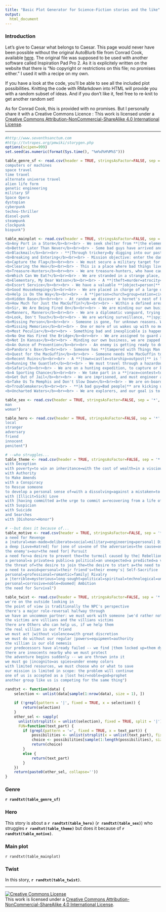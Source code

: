 ```yaml
---
title: "Basic Plot Generator for Science-Fiction stories and the like"
output:
  html_document
---
```


### Introduction

Let's give to Caesar what belongs to Caesar. This page would never have been possible without the original AutoBlurb file from Conrad Cook, available [here](https://sites.google.com/a/conradcook.net/misc/autoblurb). The original file was supposed to be used with another software called Inspiration Pad Pro 2. As it is explicitely written on the website that there is "No copyright or restrictions on this file; no promises either." I used it with a recipe on my own.

If you have a look at the code, you'll be able to see all the included plot possibilities. Knitting the code with RMarkdown into HTML will provide you with a random subset of ideas. And if you don't like it, feel free to re-knit to get another random set!

As for Conrad Cook, this is provided with no promises. But I personally share it with a Creative Commons Licence : 
This work is licensed under a <a rel="license" href="http://creativecommons.org/licenses/by-nc-sa/4.0/">Creative Commons Attribution-NonCommercial-ShareAlike 4.0 International License</a>.

***

```r
#http://www.seventhsanctum.com
#http://tvtropes.org/pmwiki/storygen.php
options(scipen=999)
set.seed(as.numeric(format(Sys.time(), "%m%d%H%M%S")))

table_genre_sf <- read.csv(header = TRUE, stringsAsFactor=FALSE, sep = '*', text="ScienceFiction 
computers or machines
space travel
time travel
alternate universe travel
alien life form
genetic engineering
military SF
Space Opera
dystopian
cyberpunk
techno-thriller
diesel-punk
steampunk
clockpunk
biopunk")

table_mainplot <- read.csv(header = TRUE, stringsAsFactor=FALSE, sep = '+', text = "Mainplot
<b>Any Port in a Storm</b><br><br> - We seek shelter from **|the elements=some threat|** and find a place to hole up. But, we have stumbled across something **|dangerous=secret=supernatural|**, and must deal with it in order to rest. **|The shelter contains the cause of the threat we were trying to avoid.=The shelter contains a Hidden Base.=We must not only struggle for survival, but for survival.=We must earn the trust of the locals.|**
<b>Better Later Than Never</b><br><br> - Some bad guys have arrived and done bad things, leaving before we found out. We must chase them before they escape completely. **|They made their getaway by stealing a conveyance that we know better than they do.=They have entered a literal or metaphorical side-road, in an attempt to blend into a (hostile) environment.|**
<b>Blackmail</b><br><br> - **|Through trickery=By digging into our past|**, an adversary has gotten something to hold over our heads and make us jump. This is a **|physical=social=legal=intra-group|** threat, which is based on **|real misconduct=a frame|**. Now we are compelled to do things which we don't want to do. We must end the cycle of blackmail, deprive him of his edge, and keep him temporarily satisfied while doing it. **|The story begins with us doing him a good turn, unwittingly giving him this opportunity.=To succeed, we must contact other people thus being used.=Actually, we aren't personally the people being blackmailed, but a friend or charge is.|**
<b>Breaking and Entering</b><br><br> - Mission objective: enter the dangerous place, and obtain the special **|thing=person|**. Then get out safely. Overcome the active and passive defenses to do this. **|The goal is to destroy something=The goal is to kill someone=The goal is to sabotage a harmful process=The goal has moved=The goal is information, which must be disseminated as soon as possible=The job must be done without alerting anyone=We don't realize how dangerous the place is=We must swap the goal with something we smuggle in|**.
<b>Capture the Flag</b><br><br> - We must secure a military target for the good guys. There are bad guys here to fight us: it's all in the tactics. **|We must assemble or train a force to do the job.=We are working with flawed intelligence and the territory is not as described.=We must coordinate our efforts with an ally group.=We must coordinate our efforts with an rival group.|** The territory includes **|a population of innocents=fragile goods=precious cargo=strategic cargo|** which mustn't be harmed.
<b>Clearing the Hex</b><br><br> - This is a place where bad things live. We must make it safe for nice people, systematically clearing it of danger. **|The bad things can't be beaten with direct conflict.=We must learn more about the bad things to solve the problem.=The Haunted House.=The Alien Infestation.=The Wild Forest.|**
<b>Treasure-Hunters</b><br><br> - We are treasure-hunters, who have caught wind of a treasure-laden ruin. We go to explore it, but must deal with its **|supernatural=monstrous=automated=mindless=tormented|** guards to win the treasure and get out alive. **|The treasure itself is something dangerous.=The treasure isn't in a ruin, but in a wilderness=The treasure isn't in a ruin, but hidden someplace apparently civilized=The treasure is someone else's private property.=We don't realize the treasure has a will of its own.|**
<b>Which Can We Eat?</b><br><br> - We are stranded in a strange place, and must survive by finding food and shelter. **|We must survive until help arrives=We must survive until something is repaired=We must survive until we can repair something.=Then we must find our way home.|**
<b>Elementary, My Dear Watson</b><br><br> - A **|theft=murder=atrocity=sabotage=espionage=act of malice|** has been committed. We must **|discover who did it by interviewing witnesses, and protect them from murder=find clues, and prevent them from being destroyed or tampered with|** and ultimately **|deliver the information to the authorities=take matters into our own hands|**. We are working to clear false suspicion from **|an innocent=ourselves=a client|**. |We must work **|alongside a professional investigator=alongside an hostile ally=alongside an unwanted side-kick=alone|**. |=**Midway through, we get too close and are taken off the case.**| This happens in **|a small family=a league or corporation=a small town=a commune=a city=a religious organization=a political organization=a government=a vast network of powerful people|**. |=**The climax is a courtroom scene.**
<b>Escort Service</b><br><br> - We have a valuable **|object=person|** that we must **|take to safety=return to its rightful place|**, against the interferences of chance and rivals who want to **|destory=capture|** it. **|That which we are given stewardship of does not cooperate.=The destination has been destroyed/taken over by the enemy, and we must therefore complete the job ourselves.=Safe arrival doesn't end the story; we must negotiate the safe transferance.=We must protect our charge covertly, without anyone knowing about it.|**
<b>Good Housekeeping</b><br><br> - We are placed in charge of a large operation like **|a trading company=a feudal barony=the CIA|** and must, despite lack of experience in such things, make it work and thrive. **|We are brought in because a calamity is impending, and the Old Guard want a chance to escape.=We are resented because the transferance of power looks outwardly bad.=We are resented because everyone loved the old boss.=We are resented because of jealousy.|**
<b>Help is On the Way</b><br><br> - A **|person=church=group=nation=civilization|** is in a hazardous situation they can't survive without rescue. The victims are **|people=robots=animals=aliens=mythical creatures=something hitherto unknown|**. We must help them. **|The victims are hostages, and we must deal with the captors=The victims are hostages, and we must break the siege.=There is a danger that any rescue attempts will strand the rescuers in the victim's bind.=The victim doesn't realize rescue is needed, but thinks everything is fine.|** The threat is **|villian-based=natural disaster=technological malfunction=plague|**. **|We <i>can't</i> leave; something must be addressed at this location.=We begin as rescuers, become trapped, and must escape and get reinforcements.|**
<b>Hidden Base</b><br><br> - At random we discover a hornet's nest of bad guys, preparing for Super-Bigtime Evil. We must find a way to **|get the word to the good guys=disable the base's Evil Capacity=destroy the base|**. |=**We must work with a local resource to have a chance.**|
<b>How Much for Just the MacGuffin?</b><br><br> - Within a defined area, something **|important=valuable|** exists. **|We=Our employers|** want it, but so do one or more other groups. The ones who get it will be those who can out-manuver the others, can deal best with the natives, and who learns the most about the MacGuffin. Each competing group has its own agenda and resources. The natives require the competing factions to **|compete=state their case as friends|** before they will help. The MacGuffin was en route somewhere else when its **|conveyance was destroyed=courier was killed|** due to a **|mistake=enemy act=accident=adverse environmental effect=miscalculation|**.
<b>Sir, We Are Being Fired On</b><br><br> - We are minding our own business when we are attacked or threatened. We don't know why. We must solve the mystery of the attacker's motives, and meanwhile fend off more attacks. **|We unwittingly have something the attackers want.=The attackers want revenge for actions from a prior adventure.=The attackers have mistaken us for others.|**
<b>Manners, Manners</b><br><br> - We are a diplomatic vanguard, trying to **|open=soothe damaged|** **|political=trade|** relations with with a strange culture. All we have to do is manage for a day or two without offending anybody: but the information we have is incomplete and dangerously misleading. |=**We were chosen by someone who is banking on our failure, and may be actively sabotaging us.**|
<b>Look, Don't Touch</b><br><br> - We are working surveillance, **|spying on a person=gathering information about a beast in the wild=scouting a new sector|**.  We discover information that leads us to want to intervene, but we can't directly. **|The target gets itself in trouble and we must decide whether to break the rule.=The target is about to cause trouble and we must decide whether to break the rule.=We by our presence cause trouble for the target and must decide how to handle it.|**
<b>Missing Person</b><br><br> - Someone is gone, for unknown reasons. We are called in by someone who needs them returned. **|The target has been captured.=The target has been captured specifically to lure us into danger.=The target is dangerous and escaped from a facility designed to protect the public.=The target is valuable and escaped from a place designed to keep him safe, cozy, and handy.=The target has a reason for leaving we will sympathize with.=The \"missing person\" is an entire expedition or pilgrimage of some time.|** **|The target has stumbled across another adventure as protagonist.=The target has stumbled across another adventure as victim.=The target is neither a runaway nor missing nor lost:  they're just someone we have been hired to track down (and kill).=We have been hired to track down this target under false pretenses.|**
<b>Missing Memories</b><br><br> - One or more of us wakes up with no memory of the recent past, and now are trapped in some kind of trouble we don't understand. We must find the reason for the memory lapse, and solve the problems as the mystery unravels. |=**The memories have been suppressed or erased voluntarily, so the recovery amounts to undoing one's own work.**|
<b>Most Peculiar</b><br><br> - Something bad and inexplicable is happening, and a lot of people are troubled by it: **|People=animals=strangers=monsters=financial crises=rabid babies=diseases|** **|run rampant=are destroying the natural order of society=are altering the sexual mores|**. We must track the phenomenon to its source, and stop it. **|We are unwittingly responsible for the whole thing.|** What seems to be a problem of a **|technological=personal=biological=medical=chemical=political=magical|** nature is actually a problem of another nature entirely.
<b>No One Has Fired the Bridge</b><br><br> - We are assigned to guard a single tactically vital spot  -- a **|bridge=mountain pass=hyperjump=space station=underwater base=refueling station|**, perhaps -- and we must plan our defensive strategy, set up watches, set traps, distribute resources, and so on; and then deal with the enemy. **|Our intelligence is faulty. Acting on the new information could result in danger, but so could not acting on it.=We learn that the enemy has a good and sympathetic reason for wanting to destroy our post.|**
<b>Not In Kansas</b><br><br> - Minding our own business, we are zapped into a strange place. We must discover where we are, why we are here and how to return. **|We were brought specifically to help someone in trouble.=We were brought by accident, as a by-product of something strange and secret.=Some of our enemies were brought along, and now we have a new battleground, and innocents whose loyalties to fight over.|**
<b>An Ounce of Prevention</b><br><br> - An enemy is getting ready to do something bad, and we have been tipped off somehow. We must investigate and then act to prevent it. **|The initial tip-off was a red herring meant to distract us from the real threat.=There are two simultaneous threats, and no apparent way to address them both.|**
<b>Pandora's Box</b><br><br> - Someone has **|tampered with Things Man Ought Not=opened a portal to Dimension X=cracked a wall in the state prison for the criminally insane=invited the Mafia for dinner=opened a passage to the Land of the Dead|**.  Before we can confront the source of the trouble, we must deal with the waves of trouble emanating from it. **|We can't simply take down the released badness, but must collect it and put it back to the source.=We are drawn into the source and must solve problems on that end before returning.=This turns out to be time travel.|** **|A book=A secret word=A secret code=A gizmo=A spell=The original opener|** is needed to fix the breach.
<b>Quest for the MacGuffin</b><br><br> - Someone needs the MacGuffin to **|fulfill a prophecy=heal the monarch=prevent a cure=cure a disease=save the world|**. We must find the **|ancient=mysterious=powerful=secret|** MacGuffin. We must learn more about how to track it down, and then take it from wherever it is. The MacGuffin is **|information=a substance=an idea=a specific item=a person|**. **|The MacGuffin is incomplete when found=Someone already owns it=Someone recently stole it=We must infiltrate a group=We must infiltrate a society=We must infiltrate a hidden city=We must infiltrate a cult|**. We must win the MacGuffin **|by guile=by stealth=honestly|**.
<b>Recent Ruins</b><br><br> - A **|town=castle=starship=outpost|** is lying in ruins. Very recently, it was thriving. We must enter the ruins, explore them, and find out what happened. The **|thing=enemies=weird radiation=monsters=unknown race=ghosts=disease|** that ruined this place is still a threat; we must save the day. |=**The inhabitants destroyed themselves.**|
<b>Running the Guantlet</b><br><br> - We must travel through a hazardous area without getting **|killed=eaten=robbed=humiliated=debased=diseased=educated|** by whatever is there.  The troubles we encouter are largely environmental -- the place itself is the \"villian.\" |=**The place isn't dangerous at all, and the apparent threats are actually attempts to communicate.**|
<b>Safari</b><br><br> - We are on a hunting expedition, to capture or kill an elusive and prized creature. We must deal with its environment, its ability to evade us, and perhaps its ability to fight us. **|The creature is immune to our devices and weapons.=There are other people actively protecting the creature.=The creature's lair allows the PC's to stumble onto another adventure.|**
<b>A Sporting Chance</b><br><br> - We take part in a **|race=contest=tournament=scavanger hunt=sport of some kind|**; we must win. The competition is **|honest=dishonest|**, and we must **|honestly=by any possible mean=at any cost|** overcome any attempt to win from other participants. We are competing **|for a deeper purpose than victory=to keep another contestant safe=to spy on another contestant=to gain access to the competition grounds=to prevent the villain from winning|**. We **|want=don't wish|** to win. The event is **|a deliberate test of our abilities=a rite for entry into an organization=a well known competition|**. |=**The event becomes more deadly than it's supposed to.**|
<b>Get Out of Jail</b><br><br> - We are imprisoned, and must engineer an escape, overcoming all barriers, guards, animals, automatic measures, and dealing with the geographic isolation. **|Something has happened in the outside world and security has become lax consequently.=We have been hired to test the prison; we aren't normal inmates.=Other prisoners blow the whistle for revenge.=We are there to spy on another prisoner, but then are mistaken for real inmates and kept incarcerated.=We must escape on a tight schedule to get to another adventure outside the walls.=Someone put us there and want something from us in exchange for freedom.|**
<b>Take Us To Memphis and Don't Slow Down</b><br><br> - We are on-board a populated conveyance -- a **|airline=cruise ship=ferry=blimp=sleeper starship|**, perhaps -- when it is hijacked. We must take action while the normals sit hostage. **|The hijackers are government agents pulling a complicated caper, forcing us to take sides.=The hijackers doon't realize there's a secondary danger that must be dealt with, and any attempt to convince them is considered a trick.=The normals are unhelpful or hostile because they think we are making things worse.|**
<b>Troublemakers</b><br><br> - **|A bad guy=Bad people|** are kicking up trouble of some kind. The 'bad guy' is a **|monster=dangerous animal=intelligent creature that everyone thinks is an animal=public figure=superior officer=politician=CEO|**. We have to deal with it. **|We must not harm the perpetrators(s), but capture them alive and well.=The bad guys have prepared something dangerous and hidden as insurance if they are captured.=A balance of power perpetuates the trouble, and we must choose sides to tip the balance and fix things.=The trouble is diplomatic or political, and we must make peace, not war.|**
<b>Uncharted Waters</b><br><br> - We are explorers, and our goal is to enter an unknown territory and scope it out. The job isn't routine: something is there, something fascinating, threatening our **|lives=virtue=sanity=credit rating|**. **|The place itself is threatening, so we must play National Geographic while trying to escape intact.=The place is valuable and wonderful, and something else there is keen on making sure we don't let anyone else know.|** Unfortunately our **|transportation konks out=communications konk out=transportation is destroyed=crew leaves us behind|**.")

table_sex <- read.csv(header = TRUE, stringsAsFactor=FALSE, sep = '*', text = "Sex
man
woman")

table_hero <- read.csv(header = TRUE, stringsAsFactor=FALSE, sep = '*', text = "Hero
local
stranger
adversary
friend
innocent
penitent")

# --who struggles...
table_theme <- read.csv(header = TRUE, stringsAsFactor=FALSE, sep = '*', text = "Theme
with Deception
with poverty=to win an inheritance=with the cost of wealth=in a viscious competition for great wealth=in a viscious competition for a paltry sum=to keep rightfully owned property=to keep ill-gotten gains| (Money)
with Authority
to Make Amends
with a Conspiracy
to Rescue someone
to develop a personal sense of=with a dissolving=against a mistaken=to conceal their true| Identity
with |Illicit=Sick| Love
with |having committed a=the urge to commit a=recovering from a life of=the desire to commit a spiritual| Crime
with Suspicion
with Suicide
and Searches
with |Dishonor=Honor")

# --but does it because of...
table_motive <- read.csv(header = TRUE, stringsAsFactor=FALSE, sep = '*', text = "Motive
a need for Revenge
a |natural=man-made=deliberate=social=military=engineering=personal| Disaster
a deep |Love=Hatred| for |one of us=one of the adversaries=the cause=one of the locals=our boss=their boss=a member of their family=a member of our family=someone long dead
the enemy's=our=the need for| Pursuit
a need for=a desire to prevent the=the turmoil caused by the| Rebellion
a personal=a private=a public=a political=an unexpected=a predicted=a viscious=a spiritual| Betrayal
the threat of=the desire to join the=the desire to start a=the need to flee=the will to stop a| Persecution
a need to avoid=personal=their friend's=their enemy's| Self-Sacrifice
personal=professional=romantic=family| Rivalry
a |terrible=mysterious=long-sought=political=spiritual=technological=unexpected=paradoxical| Discovery
personal=corrosive=noble=doomed| Ambition
the need for Survival")

table_twist <- read.csv(header = TRUE, stringsAsFactor=FALSE, sep = '*', text = "UniversalTwist
we're on the outside looking in
the point of view is traditionally the NPC's perspective
there's a major role-reversal halfway through
we have an uncommon partner: we must work with someone |we'd rather not=who wants to kill us
the victims are villians and the villians victims
there are Others who can help us, if we help them
the real villian is our friend
we must act |without violence=with great discretion
we must do without our regular |powers=equipment=authority
the villian is our old nemesis
our predecessors have already failed -- we find |them locked up=them dying=them dead=them gone native=them completely insane=their equipment=their map=their journal=their vehicle
there are innocents nearby who we must protect
the adventure begins suddenly -- we are thrown into it
we must go |incognito=as spies=under enemy colors
with limited resources, we must choose who or what to save
our mission is limited in scope: the problem will continue
one of us is accepted as a |lost heir=noble=god=prophet
another group like us is competing for the same thing")

randtxt <- function(data) {
    selection <- unlist(data[sample(1:nrow(data), size = 1), ])
    
    if (!grepl(pattern = '|', fixed = TRUE, x = selection)) {
        return(selection)
    }
    other_sel <- sapply(
      unlist(strsplit(x = unlist(selection), fixed = TRUE, split = '|')), 
      FUN=function(text_part) {
        if (grepl(pattern = '=', fixed = TRUE, x = text_part)) {
            possibilities <- unlist(strsplit(x = unlist(text_part), fixed = TRUE, split = '='))
            choice <- possibilities[sample(1:length(possibilities), size = 1)]
            return(choice)
        } 
        else {
            return(text_part)
        }
    })
    return(paste0(other_sel, collapse=''))
}
```


### Genre

**`r randtxt(table_genre_sf)`**

### Hero

This story is about a **`r randtxt(table_hero)`** (**`r randtxt(table_sex)`**) who struggles **`r randtxt(table_theme)`** but does it because of **`r randtxt(table_motive)`**.


### Main plot

`r randtxt(table_mainplot)`

### Twist

In this story, **`r randtxt(table_twist)`**.

***

<a rel="license" href="http://creativecommons.org/licenses/by-nc-sa/4.0/"><img alt="Creative Commons License" style="border-width:0" src="http://i.creativecommons.org/l/by-nc-sa/4.0/88x31.png" /></a><br />This work is licensed under a <a rel="license" href="http://creativecommons.org/licenses/by-nc-sa/4.0/">Creative Commons Attribution-NonCommercial-ShareAlike 4.0 International License</a>.